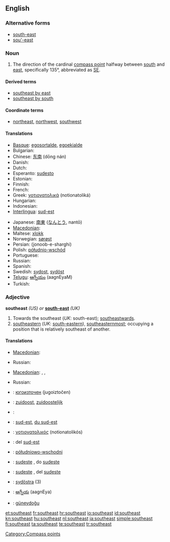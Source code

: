 {{wikipedia|dab=southeast}}
==English==

===Alternative forms===
* [[south-east]]
* [[sou'-east]]

===Noun===
{{en-noun}}

# The direction of the cardinal [[compass point]] halfway between [[south]] and [[east]], specifically 135°, abbreviated as [[SE]].

====Derived terms====
* [[southeast by east]]
* [[southeast by south]]

====Coordinate terms====
* {{sense|compass point}} [[northeast]], [[northwest]], [[southwest]]

====Translations====
{{trans-top|compass point}}
* [[Basque]]: [[egosortalde]], [[egoekialde]]
* Bulgarian: {{t-|bg|югоизток|m|tr=jugoiztok}}
* Chinese: [[东南]] (dōng nán)
* Danish: {{t|da|sydøst}}
* Dutch: {{t-|nl|zuidoosten|n}}
* Esperanto: [[sudesto]]
* Estonian: {{t-|et|kagu}}
* Finnish: {{t+|fi|kaakko}}
* French: {{t+|fr|sud-est|m}}
* Greek: [[νοτιονατολικά]] (notionatoliká)
* Hungarian: {{t+|hu|délkelet}}
* Indonesian: {{t-|id|tenggara|xs=Indonesian}}
* [[Interlingua]]: [[sud-est]]
{{trans-mid}}
* Japanese: [[南東]] ([[なんとう]], nantō)
* [[Macedonian]]: {{t-|mk|југоисток|m|tr=jugoístok}}
* Maltese: [[xlokk]]
* Norwegian: [[sørøst]]
* Persian: {{fa-Arab|[[جنوب شرقی]]}} (jonoob-e-sharghi)
* Polish: [[półudnio-wschód]]
* Portuguese: {{t+|pt|sudeste|m}}
* Russian: {{t+|ru|юго-восток|m|tr=jugo-vostók}}
* Spanish: {{t-|es|sureste|m}}
* Swedish: [[sydost]], [[sydöst]]
* [[Telugu]]: [[ఆగ్నేయం]] (aagnEyaM)
* Turkish: {{t+|tr|güneydoğu}}
{{trans-bottom}}

===Adjective===
'''southeast''' ''(US) or'' '''[[south-east]]''' ''(UK)''

# Towards the southeast (''UK'': south-east); [[southeastwards]].
# [[southeastern]] (''UK'': [[south-eastern]]), [[southeasternmost]]; occupying a position that is relatively southeast of another.

====Translations====
{{trans-top|Towards the southeast}}
* [[Macedonian]]: {{t-|mk|југоисточно|tr=jugoístočno}}
{{trans-mid}}
* Russian: {{t|ru|юго-восточный|tr=júgo-vostóčnyj}}
{{trans-bottom}}

{{trans-top|southeastern}}
* [[Macedonian]]: {{t|mk|југоисточен|m|tr=jugoístočen}},  {{t|mk|југоисточна|f|tr=jugoístočna}},  {{t-|mk|југоисточно|n|tr=jugoístočno}}
{{trans-mid}}
* Russian: {{t|ru|юго-восточный|tr=júgo-vostóčnyj}}
{{trans-bottom}}

{{checktrans-top}}
* {{ttbc|Bulgarian}}: [[югоизточен]] (jugoiztočen) {{m}}
* {{ttbc|Dutch}}: [[zuidoost]], [[zuidoostelijk]]
* {{ttbc|Esperanto}}: {{t-|eo|sudesta|xs=Esperanto}}
* {{ttbc|French}}: [[sud-est]], [[du sud-est]]
* {{ttbc|Greek}}: [[νοτιονατολικός]] (notionatolikós)
* {{ttbc|Interlingua}}: del [[sud-est]]
{{trans-mid}}
* {{ttbc|Polish}}: [[półudniowo-wschodni]]
* {{ttbc|Portuguese}}: [[sudeste]] {{m}} {{f}}, do [[sudeste]]
* {{ttbc|Spanish}}: [[sudeste]] {{m}} {{f}}, del [[sudeste]]
* {{ttbc|Swedish}}: [[sydöstra]] (3)
* {{ttbc|Telugu}}: [[ఆగ్నేయ]] (aagnEya)
* {{ttbc|Turkish}}: [[güneydoğu]]
{{trans-bottom}}

[[Category:Compass points]]

[[et:southeast]]
[[fr:southeast]]
[[hr:southeast]]
[[io:southeast]]
[[id:southeast]]
[[kn:southeast]]
[[hu:southeast]]
[[nl:southeast]]
[[ja:southeast]]
[[simple:southeast]]
[[fi:southeast]]
[[ta:southeast]]
[[te:southeast]]
[[tr:southeast]]